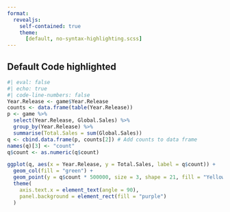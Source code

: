 ```yaml
---
format:
  revealjs:
    self-contained: true
    theme:
      [default, no-syntax-highlighting.scss]
---
```


## Default Code highlighted

```r
#| eval: false
#| echo: true
#| code-line-numbers: false
Year.Release <- game$Year.Release
counts <- data.frame(table(Year.Release))
p <- game %>%
  select(Year.Release, Global.Sales) %>%
  group_by(Year.Release) %>%
  summarise(Total.Sales = sum(Global.Sales))
q <- cbind.data.frame(p, counts[2]) # Add counts to data frame
names(q)[3] <- "count"
q$count <- as.numeric(q$count)

ggplot(q, aes(x = Year.Release, y = Total.Sales, label = q$count)) +
  geom_col(fill = "green") +
  geom_point(y = q$count * 500000, size = 3, shape = 21, fill = "Yellow") +
  theme(
    axis.text.x = element_text(angle = 90),
    panel.background = element_rect(fill = "purple")
  )

```
